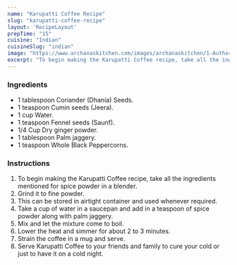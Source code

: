 ---
name: "Karupatti Coffee Recipe"
slug: "karupatti-coffee-recipe"
layout: 'RecipeLayout'
prepTime: "15"
cuisine: "Indian"
cuisineSlug: "indian"
image: "https://www.archanaskitchen.com/images/archanaskitchen/1-Author/poojanadkarni/Karupatti_Coffee_1600.jpg"
excerpt: "To begin making the Karupatti Coffee recipe, take all the ingredients mentioned for spice powder in a blender"
---

### Ingredients

- 1 tablespoon Coriander (Dhania) Seeds.
- 1 teaspoon Cumin seeds (Jeera).
- 1 cup Water.
- 1 teaspoon Fennel seeds (Saunf).
- 1/4 Cup Dry ginger powder.
- 1 tablespoon Palm jaggery.
- 1 teaspoon Whole Black Peppercorns.

### Instructions

1. To begin making the Karupatti Coffee recipe, take all the ingredients mentioned for spice powder in a blender.
1. Grind it to fine powder.
1.  This can be stored in airtight container and used whenever required.
1. Take a cup of water in a saucepan and add in a teaspoon of spice powder along with palm jaggery.
1. Mix and let the mixture come to boil.
1. Lower the heat and simmer for about 2 to 3 minutes.
1. Strain the coffee in a mug and serve.
1. Serve Karupatti Coffee to your friends and family to cure your cold or just to have it on a cold night.
